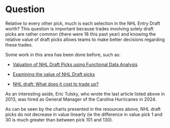 # Question {.unnumbered}

Relative to every other pick, much is each selection in the NHL Entry Draft worth? This question is important because trades involving solely draft picks are rather common (there were 18 this past year) and knowing the relative value of draft picks allows teams to make better decisions regarding these trades.

Some work in this area has been done before, such as:

-   [Valuation of NHL Draft Picks using Functional Data Analysis](https://summit.sfu.ca/_flysystem/fedora/2023-02/etd22223.pdf)

-   [Examining the value of NHL Draft picks](https://soundofhockey.com/2022/06/06/examining-the-value-of-nhl-draft-picks/amp/)

-   [NHL draft: What does it cost to trade up?](https://www.broadstreethockey.com/post/nhl-draft-pick-value-trading-up/)

As an interesting aside, Eric Tulsky, who wrote the last article listed above in 2013, was hired as General Manager of the Carolina Hurricanes in 2024.

As can be seen by the charts presented in the resources above, NHL draft picks do not decrease in value linearly (ie the difference in value pick 1 and 30 is much greater than between pick 101 and 130).

